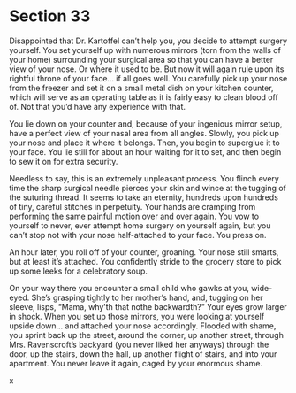 # Section 33 {#sec-33}

Disappointed that Dr. Kartoffel can’t help you, you decide to attempt surgery yourself. You set yourself up with numerous mirrors (torn from the walls of your home) surrounding your surgical area so that you can have a better view of your nose. Or where it used to be. But now it will again rule upon its rightful throne of your face… if all goes well. You carefully pick up your nose from the freezer and set it on a small metal dish on your kitchen counter, which will serve as an operating table as it is fairly easy to clean blood off of. Not that you’d have any experience with that.

You lie down on your counter and, because of your ingenious mirror setup, have a perfect view of your nasal area from all angles. Slowly, you pick up your nose and place it where it belongs. Then, you begin to superglue it to your face. You lie still for about an hour waiting for it to set, and then begin to sew it on for extra security.

Needless to say, this is an extremely unpleasant process. You flinch every time the sharp surgical needle pierces your skin and wince at the tugging of the suturing thread. It seems to take an eternity, hundreds upon hundreds of tiny, careful stitches in perpetuity. Your hands are cramping from performing the same painful motion over and over again. You vow to yourself to never, ever attempt home surgery on yourself again, but you can’t stop not with your nose half-attached to your face. You press on.



An hour later, you roll off of your counter, groaning. Your nose still smarts, but at least it’s attached. You confidently stride to the grocery store to pick up some leeks for a celebratory soup. 

On your way there you encounter a small child who gawks at you, wide-eyed. She’s grasping tightly to her mother’s hand, and, tugging on her sleeve, lisps, “Mama, why’th that nothe backwardth?” Your eyes grow larger in shock. When you set up those mirrors, you were looking at yourself upside down… and attached your nose accordingly. Flooded with shame, you sprint back up the street, around the corner, up another street, through Mrs. Ravenscroft’s backyard (you never liked her anyways) through the door, up the stairs, down the hall, up another flight of stairs, and into your apartment. You never leave it again, caged by your enormous shame.

x
